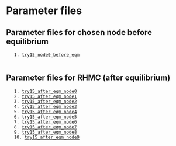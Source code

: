 = Parameter files =


== Parameter files for chosen node before equilibrium ==
	1. [[try15_node0_before_eqm]]
	
== Parameter files for RHMC (after equilibrium) ==
	1. [[try15_after_eqm_node0]]
	2. [[try15_after_eqm_node1]]
	3. [[try15_after_eqm_node2]]
	4. [[try15_after_eqm_node3]]
	5. [[try15_after_eqm_node4]]
	6. [[try15_after_eqm_node5]]
	7. [[try15_after_eqm_node6]]
	8. [[try15_after_eqm_node7]]
	9. [[try15_after_eqm_node8]]
	10. [[try15_after_eqm_node9]]

